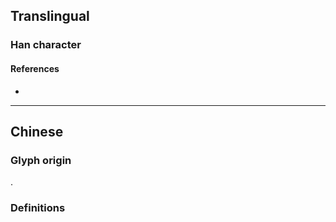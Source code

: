 {{also|瑪}}
{{character info}}
==Translingual==

===Han character===
{{Han char|rn=96|rad=玉|as=03|sn=7|four=|canj=MGNVM|ids=⿰王马}}

====References====
* {{Han ref|kx=0727.251|hdz=21102.170|uh=739B}}

----

==Chinese==

===Glyph origin===
{{Han simp|瑪|f=馬|t=马}}.

===Definitions===
{{zh-see|瑪}}